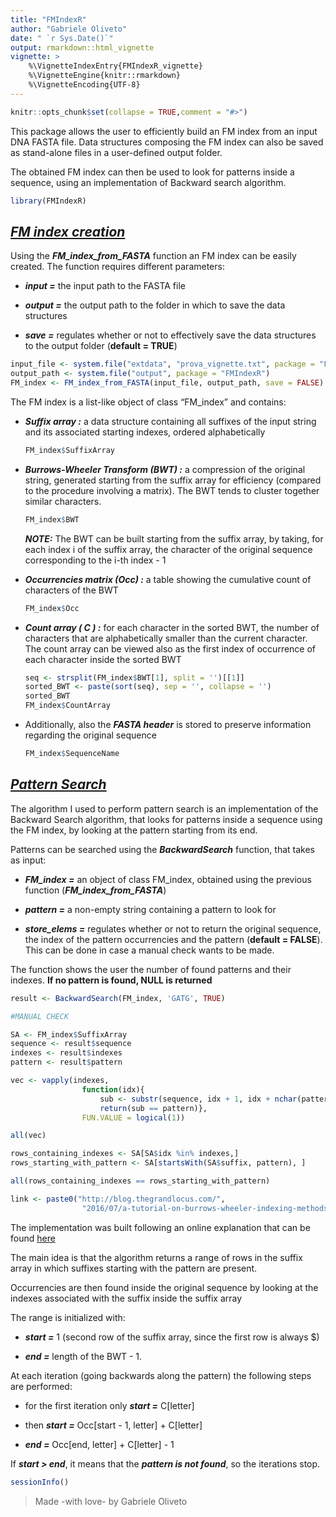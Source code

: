 ```yaml
---
title: "FMIndexR"
author: "Gabriele Oliveto"
date: " `r Sys.Date()`"
output: rmarkdown::html_vignette
vignette: >
    %\VignetteIndexEntry{FMIndexR_vignette}
    %\VignetteEngine{knitr::rmarkdown}
    %\VignetteEncoding{UTF-8}
---
```


```r
knitr::opts_chunk$set(collapse = TRUE,comment = "#>")
```

This package allows the user to efficiently build an FM index 
    from an input DNA FASTA file. Data structures composing the FM index 
    can also be saved as stand-alone files in a user-defined output folder.

The obtained FM index can then be used to look for patterns 
    inside a sequence, using an implementation of Backward search algorithm.

```r
library(FMIndexR)
```

## **_<u>FM index creation  </u>_**

Using the **_FM_index_from_FASTA_** function an FM index 
    can be easily created. The function requires different parameters:

-   **_input =_**  the input path to the FASTA file

-   **_output =_**  the output path to the folder 
    in which to save the data structures

-   **_save =_**  regulates whether or not to effectively save 
    the data structures to the output folder (**default = TRUE**)

```r
input_file <- system.file("extdata", "prova_vignette.txt", package = "FMIndexR")
output_path <- system.file("output", package = "FMIndexR")
FM_index <- FM_index_from_FASTA(input_file, output_path, save = FALSE)
```

The FM index is a list-like object of class "FM_index" and contains:

-   **_Suffix array :_**  a data structure containing all suffixes 
    of the input string and its associated starting indexes, 
    ordered alphabetically

    ```r
    FM_index$SuffixArray
    ```

-   **_Burrows-Wheeler Transform (BWT) :_** a compression of the original 
    string, generated starting from the suffix array for efficiency 
    (compared to the procedure involving a matrix). 
    The BWT tends to cluster together similar characters. 

    ```r
    FM_index$BWT
    ```
**_NOTE:_** The BWT can be built starting from the suffix array, 
    by taking, for each index i of the suffix array, 
    the character of the original sequence corresponding to the i-th index - 1
    
-   **_Occurrencies matrix (Occ) :_** 
    a table showing the cumulative count of characters of the BWT

    ```r
    FM_index$Occ
    ```

-   **_Count array ( C ) :_**  for each character in the sorted BWT, 
    the number of characters that are alphabetically smaller 
    than the current character. The count array can be viewed also 
    as the first index of occurrence of each character inside the sorted BWT

    ```r
    seq <- strsplit(FM_index$BWT[1], split = '')[[1]]
    sorted_BWT <- paste(sort(seq), sep = '', collapse = '')
    sorted_BWT
    FM_index$CountArray
    ```

-   Additionally, also the **_FASTA header_** is stored 
    to preserve information regarding the original sequence

    ```r
    FM_index$SequenceName
    ```

## **_<u>Pattern Search</u>_**

The algorithm I used to perform pattern search 
    is an implementation of the Backward Search algorithm, 
    that looks for patterns inside a sequence using the FM index, 
    by looking at the pattern starting from its end.

Patterns can be searched using the **_BackwardSearch_** function, 
    that takes as input:

-   **_FM_index =_**  an object of class FM_index, 
    obtained using the previous function (**_FM_index_from_FASTA_**)

-   **_pattern =_**  a non-empty string containing a pattern to look for

-   **_store_elems =_**  regulates whether or not to return 
    the original sequence, the index of the pattern occurrencies 
    and the pattern (**default = FALSE**). 
    This can be done in case a manual check wants to be made.

The function shows the user the number of found patterns and their indexes. 
**If no pattern is found, NULL is returned**

```r
result <- BackwardSearch(FM_index, 'GATG', TRUE)
```

```r
#MANUAL CHECK

SA <- FM_index$SuffixArray
sequence <- result$sequence
indexes <- result$indexes
pattern <- result$pattern

vec <- vapply(indexes, 
                function(idx){
                    sub <- substr(sequence, idx + 1, idx + nchar(pattern))
                    return(sub == pattern)}, 
                FUN.VALUE = logical(1))

all(vec)

rows_containing_indexes <- SA[SA$idx %in% indexes,]
rows_starting_with_pattern <- SA[startsWith(SA$suffix, pattern), ]

all(rows_containing_indexes == rows_starting_with_pattern)

```
```r
link <- paste0("http://blog.thegrandlocus.com/",
                "2016/07/a-tutorial-on-burrows-wheeler-indexing-methods")
```

The implementation was built following an online explanation 
    that can be found [here](`r link`)

The main idea is that the algorithm returns a 
    range of rows in the suffix array 
    in which suffixes starting with the pattern are present.
    
Occurrencies are then found inside the original sequence 
    by looking at the indexes associated 
    with the suffix inside the suffix array

The range is initialized with:

- **_start =_**  1 
    (second row of the suffix array, since the first row is always \$)
    
- **_end =_**  length of the BWT - 1.

At each iteration (going backwards along the pattern) 
    the following steps are performed:
    
-   for the first iteration only **_start =_** C[letter]

-   then **_start =_**  Occ[start - 1, letter] + C[letter]

-   **_end =_**  Occ[end, letter] + C[letter] - 1

If **_start \> end_**, it means that 
    the **_pattern is not found_**, so the iterations stop. 

```r
sessionInfo()
```

>Made -with love- by Gabriele Oliveto

